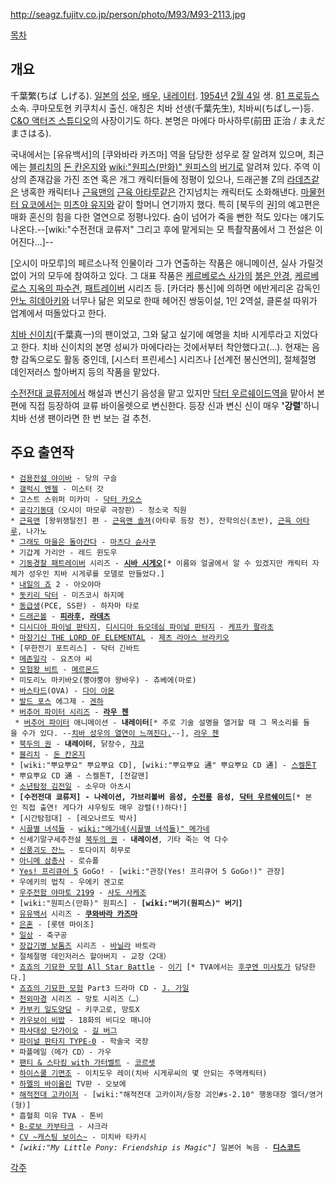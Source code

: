 http://seagz.fujitv.co.jp/person/photo/M93/M93-2113.jpg

[[목차]]

== 개요 ==
千葉繁(ちば しげる). [[일본]]의 [[성우]], [[배우]], [[내레이터]]. [[1954년]] [[2월 4일]] 생. [[81 프로듀스]] 소속. 쿠마모토현 키쿠치시 출신. 애칭은 치바 선생(千葉先生), 치바씨(ちばしー)등. [http://www.candoart.com/t_prof.html C&O 액터즈 스튜디오]의 사장이기도 하다. 본명은 마에다 마사하루(前田 正治 / まえだ まさはる).

국내에서는 [유유백서]의 [쿠와바라 카즈마] 역을 담당한 성우로 잘 알려져 있으며, 최근에는 [[블리치]]의 [[돈 칸온지]]와 [[wiki:"원피스(만화)" 원피스]]의 [[버기]]로 알려져 있다. 주역 이상의 존재감을 가진 조연 혹은 개그 캐릭터들에 정평이 있으나, 드래곤볼 Z의 [[라데츠]]같은 냉혹한 캐릭터나 [[근육맨]]의 [[근육 아타루]]같은 간지넘치는 캐릭터도 소화해낸다. [[마물헌터 요코]]에서는 [[미츠야 유지]]와 같이 할머니 연기까지 했다. 특히 [북두의 권]의 예고편은 매화 혼신의 힘을 다한 열연으로 정평나있다. 숨이 넘어가 죽을 뻔한 적도 있다는 얘기도 나온다.--[wiki:"수전전대 쿄류저" 그리고 후에 맡게되는 모 특촬작품에서 그 전설은 이어진다...]--

[오시이 마모루]의 페르소나적 인물이라 그가 연출하는 작품은 애니메이션, 실사 가릴것 없이 거의 모두에 참여하고 있다. 그 대표 작품은 [[케르베로스 사가]]의 [[붉은 안경]], [[케르베로스 지옥의 파수견]], [[패트레이버]] 시리즈 등. [카더라 통신]에 의하면 에반게리온 감독인 [[안노 히데아키]]와 너무나 닮은 외모로 한때 헤어진 쌍둥이설, 1인 2역설, 클론설 따위가 업계에서 떠돌았다고 한다.

[[치바 신이치]](千葉真一)의 팬이었고, 그와 닮고 싶기에 예명을 치바 시게루라고 지었다고 한다. 치바 신이치의 본명 성씨가 마에다라는 것에서부터 착안했다고(…). 현재는 음향 감독으로도 활동 중인데, [시스터 프린세스] 시리즈나 [선계전 봉신연의], 절체절명 데인저러스 할아버지 등의 작품을 맡았다.

[[수전전대 쿄류저]]에서 해설과 변신기 음성을 맡고 있지만 [[닥터 우르쉐이드]]역을 맡아서 본편에 직접 등장하여 쿄류 바이올렛으로 변신한다. 등장 신과 변신 신이 매우 ''''강렬''''하니 치바 선생 팬이라면 한 번 보는 걸 추천.

== 주요 출연작 ==
 * [[검용전설 야이바]] - 당의 구슬
 * [[갤럭시 엔젤]] - 미스터 갓
 * 고스트 스위퍼 미카미 - [[닥터 카오스]]
 * [[공각기동대]]（오시이 마모루 극장판）- 청소국 직원
 * [[근육맨]] [왕위쟁탈전] 편 - [[근육맨 솔져]](아타루 등장 전), 잔학의신(초반), [[근육 아타루]], 나가노
 * [[그래도 마을은 돌아간다]] - [[마츠다 슌사쿠]]
 * 기갑계 가리안 - 레드 윈도우
 * [[기동경찰 패트레이버]] 시리즈 - '''[[시바 시게오]]'''[* 이름와 얼굴에서 알 수 있겠지만 캐릭터 자체가 성우인 치바 시게루를 모델로 만들었다.]
 * [[내일의 죠]] 2 - 아오야마
 * [[돗키리 닥터]] - 미즈코시 하지메
 * [[동급생]](PCE, SS판) - 하자마 타로
 * [[드래곤볼]] - '''[[피라후]], [[라데츠]]'''
 * [[디시디아 파이널 판타지]], [[디시디아 듀오데심 파이널 판타지]] - [[케프카 팔라초]]
 * [[마장기신 THE LORD OF ELEMENTAL]] - [[제츠 라아스 브라키오]]
 * [무한전기 포트리스] - 닥터 긴바트
 * [[메존일각]] - 요츠야 씨
 * [[모험왕 비트]] - [[메르몬드]]
 * 미도리노 마키바오(뿡야뿡야 왕바우) - 츄베에(마로)
 * [[바스타드]](OVA) - [[다이 아몬]]
 * [[발드 포스]] 에그제 - [[겐하]]
 * [[버추어 파이터 시리즈]] - '''[[라우 첸]]'''
  * [[버추어 파이터]] 애니메이션 - '''내레이터'''[* 주로 기술 설명을 열거할 때 그 목소리를 들을 수가 있다. --[https://www.youtube.com/watch?v=QNlcXFXAvMk 치바 성우의 열연이 느껴진다.]--], [[라우 첸]]
 * [[북두의 권]] - '''내레이터''', 닭장수, [[쟈코]]
 * [[블리치]] - [[돈 칸온지]]
 * [wiki:"뿌요뿌요" 뿌요뿌요 CD], [wiki:"뿌요뿌요 通" 뿌요뿌요 CD 通] - [[스켈톤T]]
 * 뿌요뿌요 CD 通 - 스켈톤T, [전갈맨]
 * [[소년탐정 김전일]] - 소우마 아츠시
 * '''[수전전대 쿄류저] - 나레이션, 가브리볼버 음성, [[수전룡]] 음성, [[닥터 우르쉐이드]]'''[* 본인 직접 출연! 게다가 샤우팅도 매우 강렬(!)하다!]
 * [시간탐험대] - [레오나르도 박사]
 * [[시끌별 녀석들]] - [[wiki:"메가네(시끌별 녀석들)" 메가네]]
 * 신세기말구세주전설 [[북두의 권]] - '''내레이션''', 기타 죽는 역 다수
 * [[신풍괴도 잔느]] - 토다이지 히무로
 * [[아니메 삼총사]] - 로슈폴
 * [[Yes! 프리큐어 5]] GoGo! - [wiki:"관장(Yes! 프리큐어 5 GoGo!)" 관장]
 * 우에키의 법칙 - 우에키 겐고로
 * [[우주전함 야마토 2199]] - [[사도 사케조]]
 * [wiki:"원피스(만화)" 원피스] - '''[wiki:"버기(원피스)" 버기]'''
 * [[유유백서]] 시리즈 - '''[[쿠와바라 카즈마]]'''
 * [[은혼]] - [롯텐 마이조]
 * [[일상]] - 축구공
 * [[장갑기병 보톰즈]] 시리즈 - [[바닐라]] 바토라
 * 절체절명 데인저러스 할아버지 - 교장（2대）
 * [[죠죠의 기묘한 모험 All Star Battle]] - [[이기]] [* TVA에서는 [[후쿠엔 미사토]]가 담당한다.]
 * [[죠죠의 기묘한 모험]] Part3 드라마 CD - [[J. 가일]]
 * [[천외마경]] 시리즈 - 망토 시리즈（…）
 * [[카부키 일도양담]] - 키쿠고로, 망토X
 * [[카우보이 비밥]] - 18화의 비디오 매니아
 * [[파사대성 단가이오]] - [[길 버그]]
 * [[파이널 판타지 TYPE-0]] - 학술국 국장
 * 파플메일（메가 CD）- 가우
 * [[팬티 & 스타킹 with 가터벨트]] - [[코르셋]]
 * [[하이스쿨 기면조]] - 이치도우 레이(치바 시게루씨의 몇 안되는 주역캐릭터)
 * [[하멜의 바이올린]] TV판 - 오보에
 * [[해적전대 고카이저]] - [wiki:"해적전대 고카이저/등장 괴인#s-2.10" 행동대장 엘더/영거(형)]
 * 흡혈희 미유 TVA - 톤비
 * [[B-로보 카부타크]] - 샤크라
 * [[CV ~캐스팅 보이스~]] - 미치바 타카시
 * ''[wiki:"My Little Pony: Friendship is Magic"]'' 일본어 녹음 - '''[[디스코드]]'''

[[각주]]
